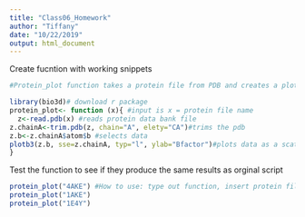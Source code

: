 ```yaml
---
title: "Class06_Homework"
author: "Tiffany"
date: "10/22/2019"
output: html_document
---
```


Create fucntion with working snippets
```r
#Protein_plot function takes a protein file from PDB and creates a plot of its Bfactor vs Residue. This analysis will help us understand proteins's interactions.

library(bio3d)# download r package
protein_plot<- function (x){ #input is x = protein file name
  z<-read.pdb(x) #reads protein data bank file
z.chainA<-trim.pdb(z, chain="A", elety="CA")#trims the pdb
z.b<-z.chainA$atom$b #selects data
plotb3(z.b, sse=z.chainA, typ="l", ylab="Bfactor")#plots data as a scatterplot with a line. The ouput is a scatter plot of Bfactor vs Residue
}
```

Test the function to see if they produce the same results as orginal script
```r
protein_plot("4AKE") #How to use: type out function, insert protein file name, and execute script
protein_plot("1AKE")
protein_plot("1E4Y")
```

